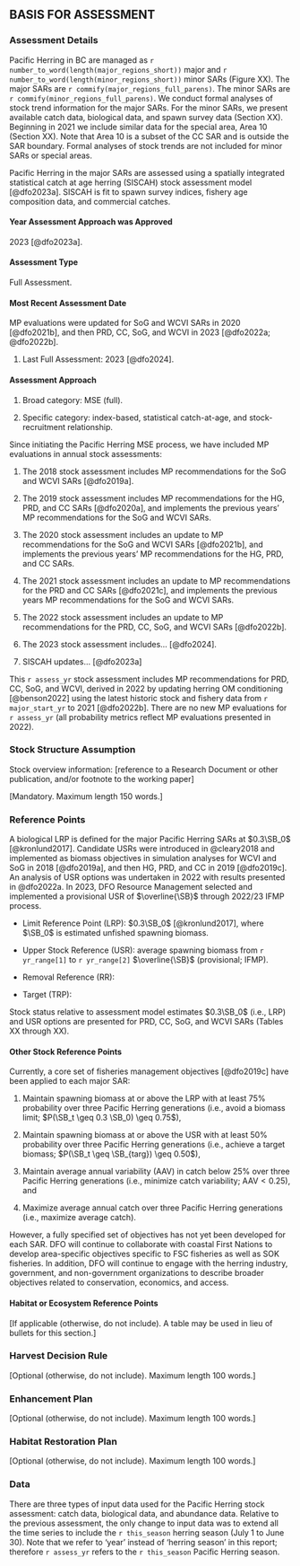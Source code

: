 ## BASIS FOR ASSESSMENT {-}

### Assessment Details {-}

<!-- [Mandatory] -->

Pacific Herring in BC are managed as
`r number_to_word(length(major_regions_short))` major and
`r number_to_word(length(minor_regions_short))` minor
SARs (Figure XX).
The major SARs are `r commify(major_regions_full_parens)`.
The minor SARs are `r commify(minor_regions_full_parens)`.
We conduct formal analyses of stock trend information for the major SARs.
For the minor SARs, we present available
catch data, biological data, and spawn survey data
(Section XX).
Beginning in 2021 we include similar data for the special area, Area 10
(Section XX).
Note that Area 10 is a subset of the CC SAR
and is outside the SAR boundary.
Formal analyses of stock trends are not included for
minor SARs or special areas.

Pacific Herring in the major SARs are assessed using a
spatially integrated statistical catch at age herring (SISCAH)
stock assessment model [@dfo2023a].
SISCAH is fit to
spawn survey indices,
fishery age composition data, and
commercial catches.

#### Year Assessment Approach was Approved {-}

<!-- [Mandatory; year and reference] -->
2023 [@dfo2023a].

#### Assessment Type {-}

<!-- [Mandatory. -->
<!-- Select one of the following: -->
Full Assessment.
<!-- Interim Year Update, or -->
<!-- Harvest Decision Rule (HDR) Update. -->
<!-- See the Guidance Document for definitions.]  -->

#### Most Recent Assessment Date {-}

MP evaluations were updated for
SoG and WCVI SARs in 2020 [@dfo2021b], and then
PRD, CC, SoG, and WCVI in 2023 [@dfo2022a; @dfo2022b].

1.	Last Full Assessment: 2023 [@dfo2024].

<!-- 1.	Last Interim Year Update: [date and reference] -->

#### Assessment Approach {-}

1. Broad category:
<!-- [Select one of the following: -->
<!-- Data-poor (e.g., catch-MSY, very limited data, etc.), -->
<!-- index-based (trends in empirical indices only), -->
<!-- single stock assessment model, -->
<!-- model ensemble, -->
MSE (full).
<!-- or MSE-lite), -->
<!-- Wild Salmon Policy Integrated Assessment, -->
<!-- multiple approaches, -->
<!-- other (specify)] -->

1.	Specific category:
<!-- [Select one or as many as apply: -->
<!-- No data, -->
<!-- Index-based (fishery-dependent indices only), -->
index-based,
<!-- (including fishery-dependent and fishery-independent indices), -->
<!-- Delay difference, -->
<!-- Biomass dynamics, -->
<!-- Virtual population analysis, -->
<!-- Statistical catch-at-length, -->
statistical catch-at-age, and
<!-- State-Space, -->
<!-- Sequential Population Analysis, -->
<!-- Surplus Production, -->
stock-recruitment relationship.
<!-- Potential Biological Removal, -->
<!-- Other (please explain)] -->

<!-- [Optional short summary of stock assessment methodology. -->
<!-- Include the method of considering ecosystem variables. -->
<!-- Include a reference to a Research Document or other publication, -->
<!-- and/or footnote to the working paper. -->
<!-- Maximum length 100 words.] -->

Since initiating the Pacific Herring MSE process,
we have included MP evaluations in annual stock assessments:

1. The 2018 stock assessment includes
MP recommendations for the SoG and WCVI SARs [@dfo2019a].

1. The 2019 stock assessment includes
MP recommendations for the HG, PRD, and CC SARs [@dfo2020a], and
implements the previous years' MP recommendations for the SoG and WCVI SARs. 

1. The 2020 stock assessment includes
an update to MP recommendations for the SoG and WCVI SARs [@dfo2021b], and
implements the previous years' MP recommendations for the HG, PRD, and CC SARs.

1. The 2021 stock assessment includes
an update to MP recommendations for the PRD and CC SARs [@dfo2021c], and
implements the previous years MP recommendations for the SoG and WCVI SARs.

1. The 2022 stock assessment includes
an update to MP recommendations for the PRD, CC, SoG, and WCVI SARs [@dfo2022b].

1. The 2023 stock assessment includes... [@dfo2024].

1. SISCAH updates... [@dfo2023a]

<!-- TODO: Update -->
This `r assess_yr` stock assessment includes
MP recommendations for PRD, CC, SoG, and WCVI,
derived in 2022 by updating herring OM conditioning [@benson2022] using 
the latest historic stock and fishery data
from `r major_start_yr` to 2021 [@dfo2022b].
There are no new MP evaluations for `r assess_yr`
(all probability metrics reflect MP evaluations presented in 2022).

### Stock Structure Assumption {-}

Stock overview information:
[reference to a Research Document or other publication,
and/or footnote to the working paper]

[Mandatory. Maximum length 150 words.]

### Reference Points {-}

A biological LRP is defined for the major
Pacific Herring SARs at $0.3\SB_0$ [@kronlund2017].
Candidate USRs were introduced in @cleary2018 and
implemented as biomass objectives in simulation analyses for
WCVI and SoG in 2018 [@dfo2019a], and then
HG, PRD, and CC in 2019 [@dfo2019c].
An analysis of USR options was undertaken in 2022 with
results presented in @dfo2022a.
In 2023, DFO Resource Management selected and implemented a provisional 
USR of $\overline{\SB}$ through 2022/23 IFMP process.

<!-- [Mandatory. -->
<!-- A table may be used in lieu of bullets for this section. -->
<!-- Refer to the Guidance Document for further instructions.] -->

- Limit Reference Point (LRP): $0.3\SB_0$ [@kronlund2017],
where $\SB_0$ is estimated unfished spawning biomass.

- Upper Stock Reference (USR): average spawning biomass
from `r yr_range[1]` to `r yr_range[2]` $\overline{\SB}$
(provisional; IFMP).

- Removal Reference (RR): 

- Target (TRP): 

Stock status relative to assessment model estimates $0.3\SB_0$ (i.e., LRP) and
USR options are presented for PRD, CC, SoG, and WCVI SARs
(Tables XX through XX).

#### Other Stock Reference Points {-}

<!-- [If applicable (otherwise, do not include). -->
<!-- A table may be used in lieu of bullets for this section.]  -->

Currently, a core set of fisheries management objectives [@dfo2019c]
have been applied to each major SAR:

<!-- TODO: define one generation -->
1. Maintain spawning biomass at or above the LRP with
at least 75% probability over three Pacific Herring generations
(i.e., avoid a biomass limit; $P(\SB_t \geq 0.3 \SB_0) \geq 0.75$),

1. Maintain spawning biomass at or above the USR
with at least 50% probability over three Pacific Herring generations
(i.e., achieve a target biomass; $P(\SB_t \geq \SB_{targ}) \geq 0.50$),

1. Maintain average annual variability (AAV) in catch
below 25% over three Pacific Herring generations
(i.e., minimize catch variability; $\text{AAV} < 0.25$), and

1. Maximize average annual catch
over three Pacific Herring generations
(i.e., maximize average catch).

However, a fully specified set of objectives has not yet been developed
for each SAR.
DFO will continue to collaborate with coastal First Nations to
develop area-specific objectives specific to
FSC fisheries as well as SOK fisheries.
In addition, DFO will continue to engage with
the herring industry, government, and non-government organizations
to describe broader objectives related to conservation, economics, and access.

<!-- #### Hatchery Reference Points {-} -->

<!-- [If applicable (otherwise, do not include). -->
<!-- A table may be used in lieu of bullets for this section.]  -->

#### Habitat or Ecosystem Reference Points {-}

[If applicable (otherwise, do not include).
A table may be used in lieu of bullets for this section.] 

### Harvest Decision Rule {-}

[Optional (otherwise, do not include).
Maximum length 100 words.]

### Enhancement Plan {-}

[Optional (otherwise, do not include).
Maximum length 100 words.]

### Habitat Restoration Plan {-}

[Optional (otherwise, do not include).
Maximum length 100 words.]

### Data {-}

<!-- [Mandatory. -->
<!-- Maximum length 300 words.]  -->

<!-- Data changes: -->
<!-- [Optional (otherwise, do not include).] -->

There are three types of input data used for
the Pacific Herring stock assessment:
catch data, biological data, and abundance data.
<!-- These data are described in the following sections, and -->
<!-- summarized in Table XX. -->
Relative to the previous assessment,
the only change to input data was to extend all the time series
to include the `r this_season` herring season (July 1 to June 30).
Note that we refer to 'year' instead of 'herring season' in this report;
therefore `r assess_yr` refers to the `r this_season` Pacific Herring season.
